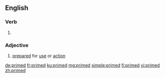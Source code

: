 ==English==

===Verb===
{{head|en|verb form}}

# {{en-past of|prime}}

===Adjective===
{{en-adj|-}}

# [[prepared]] for [[use]] or [[action]]

[[de:primed]]
[[fr:primed]]
[[ku:primed]]
[[mg:primed]]
[[simple:primed]]
[[fi:primed]]
[[vi:primed]]
[[zh:primed]]